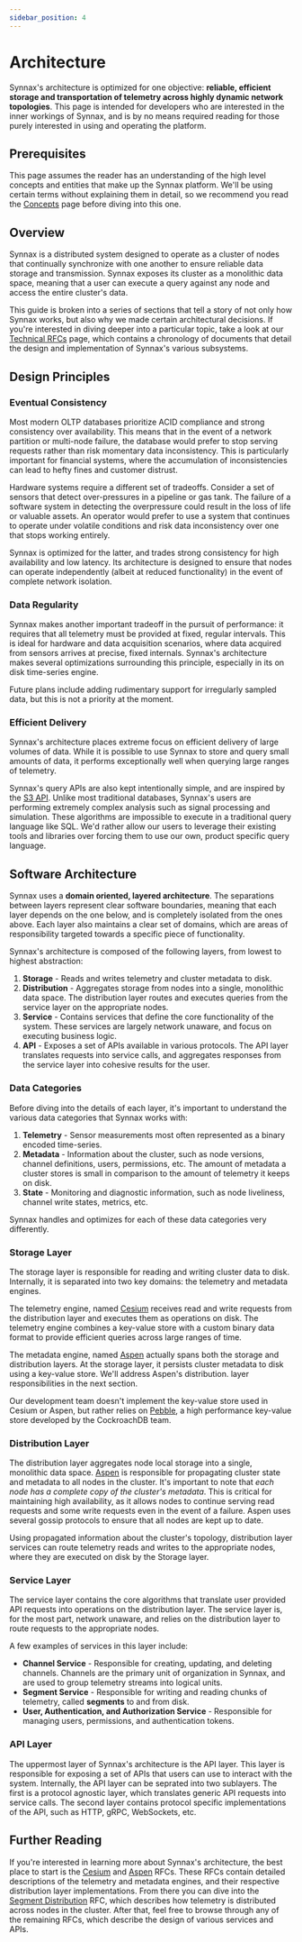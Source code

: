```yaml
---
sidebar_position: 4
---
```


# Architecture

Synnax's architecture is optimized for one objective: **reliable, efficient storage 
and transportation of telemetry across highly dynamic network topologies**. This page
is intended for developers who are interested in the inner workings of Synnax,
and is by no means required reading for those purely interested in using and 
operating the platform.

## Prerequisites

This page assumes the reader has an understanding of the high level concepts and
entities that make up the Synnax platform. We'll be using certain terms without
explaining them in detail, so we recommend you read the [Concepts](./concepts.mdx)
page before diving into this one.

## Overview

Synnax is a distributed system designed to operate as a cluster of nodes that
continually synchronize with one another to ensure reliable data storage and 
transmission. Synnax exposes its cluster as a monolithic data space, meaning
that a user can execute a query against any node and access the entire cluster's
data. 

This guide is broken into a series of sections that tell a story of not only
how Synnax works, but also why we made certain architectural decisions. If you're
interested in diving deeper into a particular topic, take a look at our [Technical
RFCs](../category/technical-rfcs) page, which contains a chronology of documents
that detail the design and implementation of Synnax's various subsystems.


## Design Principles

### Eventual Consistency

Most modern OLTP databases prioritize ACID compliance and strong consistency over
availability. This means that in the event of a network partition or multi-node
failure, the database would prefer to stop serving requests rather than risk
momentary data inconsistency. This is particularly important for financial systems, where 
the accumulation of inconsistencies can lead to hefty fines and customer distrust.

Hardware systems require a different set of tradeoffs. Consider a set
of sensors that detect over-pressures in a pipeline or gas tank. The failure of
a software system in detecting the overpressure could result in the loss of life
or valuable assets. An operator would prefer to use a system that continues to 
operate under volatile conditions and risk data inconsistency over one that
stops working entirely.

Synnax is optimized for the latter, and trades strong consistency for high 
availability and low latency. Its architecture is designed to ensure that
nodes can operate independently (albeit at reduced functionality) in the event
of complete network isolation.

### Data Regularity

Synnax makes another important tradeoff in the pursuit of performance: it requires
that all telemetry must be provided at fixed, regular intervals. This is ideal
for hardware and data acquisition scenarios, where data acquired from sensors
arrives at precise, fixed internals. Synnax's architecture makes several optimizations
surrounding this principle, especially in its on disk time-series engine.

Future plans include adding rudimentary support for irregularly sampled data, but
this is not a priority at the moment.

### Efficient Delivery

Synnax's architecture places extreme focus on efficient delivery of large volumes 
of data. While it is possible to use Synnax to store and query small amounts of
data, it performs exceptionally well when querying large ranges of telemetry.

Synnax's query APIs are also kept intentionally simple, and are inspired by
the [S3 API](https://docs.aws.amazon.com/AmazonS3/latest/API/API_Operations.html).
Unlike most traditional databases, Synnax's users are performing extremely complex
analysis such as signal processing and simulation. These algorithms
are impossible to execute in a traditional query language like SQL. We'd rather
allow our users to leverage their existing tools and libraries over forcing them
to use our own, product specific query language.

## Software Architecture

Synnax uses a **domain oriented, layered architecture**. The separations between layers
represent clear software boundaries, meaning that each layer depends on the one below,
and is completely isolated from the ones above. Each layer also maintains a clear set
of domains, which are areas of responsibility targeted towards a specific piece of
functionality.

Synnax's architecture is composed of the following layers, from lowest to highest abstraction:

1. **Storage** - Reads and writes telemetry and cluster metadata to disk. 
2. **Distribution** - Aggregates storage from nodes into a single, monolithic data space. 
The distribution layer routes and executes queries from the service layer on the appropriate nodes.
3. **Service** - Contains services that define the core functionality of the system. These
services are largely network unaware, and focus on executing business logic.
4. **API** - Exposes a set of APIs available in various protocols. The API layer translates
requests into service calls, and aggregates responses from the service layer into cohesive results
for the user.

### Data Categories

Before diving into the details of each layer, it's important to understand the various
data categories that Synnax works with:

1. **Telemetry** - Sensor measurements most often represented as a binary encoded time-series.
2. **Metadata** - Information about the cluster, such as node versions, channel definitions,
users, permissions, etc. The amount of metadata a cluster stores is small in comparison
to the amount of telemetry it keeps on disk.
3. **State** - Monitoring and diagnostic information, such as node liveliness, channel write
states, metrics, etc.

Synnax handles and optimizes for each of these data categories very differently.

### Storage Layer

The storage layer is responsible for reading and writing cluster data to disk. Internally,
it is separated into two key domains: the telemetry and metadata engines. 

The telemetry engine, named [Cesium](../rfc/1-220517-cesium-segment-storage) receives read 
and write requests from the distribution layer and executes them as operations on disk.
The telemetry engine combines a key-value store with a custom binary data format to provide
efficient queries across large ranges of time.

The metadata engine, named [Aspen](../rfc/2-220518-aspen-distributed-storage) actually
spans both the storage and distribution layers. At the storage layer, it persists
cluster metadata to disk using a key-value store. We'll address Aspen's distribution.
layer responsibilities in the next section.

Our development team doesn't implement the key-value store used in Cesium or Aspen, but
rather relies on [Pebble](github.com/cockroachdb/pebble), a high performance key-value
store developed by the CockroachDB team.

### Distribution Layer

The distribution layer aggregates node local storage into a single, monolithic data space.
[Aspen](../rfc/2-220518-aspen-distributed-storage) is responsible for propagating cluster 
state and metadata to all nodes in the cluster. It's important to note that *each node 
has a complete copy of the cluster's metadata*. This is critical for maintaining 
high availability, as it allows nodes to continue serving read requests and some write 
requests even in the event of a failure. Aspen uses several gossip protocols to ensure
that all nodes are kept up to date.

Using propagated information about the cluster's topology, distribution layer services 
can route telemetry reads and writes to the appropriate nodes, where they are executed
on disk by the Storage layer. 

### Service Layer

The service layer contains the core algorithms that translate user provided API requests
into operations on the distribution layer. The service layer is, for the most part, network
unaware, and relies on the distribution layer to route requests to the appropriate nodes.

A few examples of services in this layer include:

- **Channel Service** - Responsible for creating, updating, and deleting channels. Channels
are the primary unit of organization in Synnax, and are used to group telemetry streams
into logical units. 
- **Segment Service** - Responsible for writing and reading chunks of telemetry, called
**segments** to and from disk.
- **User, Authentication, and Authorization Service** - Responsible for managing users,
permissions, and authentication tokens.


### API Layer

The uppermost layer of Synnax's architecture is the API layer. This layer is responsible
for exposing a set of APIs that users can use to interact with the system. Internally,
the API layer can be seprated into two sublayers. The first is a protocol agnostic layer,
which translates generic API requests into service calls. The second layer contains protocol
specific implementations of the API, such as HTTP, gRPC, WebSockets, etc.

## Further Reading

If you're interested in learning more about Synnax's architecture, the best place to
start is the [Cesium](../rfc/1-220517-cesium-segment-storage) and [Aspen](../rfc/2-220518-aspen-distributed-storage)
RFCs. These RFCs contain detailed descriptions of the telemetry and metadata engines,
and their respective distribution layer implementations. From there you can dive into 
the [Segment Distribution](../rfc/3-220604-segment-distribution) RFC, which describes 
how telemetry is distributed across nodes in the cluster. After that, feel free to browse
through any of the remaining RFCs, which describe the design of various services and APIs.